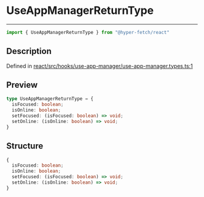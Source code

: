 

# UseAppManagerReturnType

<div class="api-docs__separator" data-reactroot="">

---

</div><div class="api-docs__import" data-reactroot="">

```ts
import { UseAppManagerReturnType } from "@hyper-fetch/react"
```

</div><div class="api-docs__section">

## Description

</div><div class="api-docs__description"><span class="api-docs__do-not-parse">



</span></div><p class="api-docs__definition">

Defined in [react/src/hooks/use-app-manager/use-app-manager.types.ts:1](https://github.com/BetterTyped/hyper-fetch/blob/c44d728f/packages/react/src/hooks/use-app-manager/use-app-manager.types.ts#L1)

</p><div class="api-docs__section">

## Preview

</div><div class="api-docs__preview type">

```ts
type UseAppManagerReturnType = {
  isFocused: boolean; 
  isOnline: boolean; 
  setFocused: (isFocused: boolean) => void; 
  setOnline: (isOnline: boolean) => void; 
}
```

</div><div class="api-docs__section">

## Structure

</div><div class="api-docs__returns">

```ts
{
  isFocused: boolean;
  isOnline: boolean;
  setFocused: (isFocused: boolean) => void;
  setOnline: (isOnline: boolean) => void;
}
```

</div>